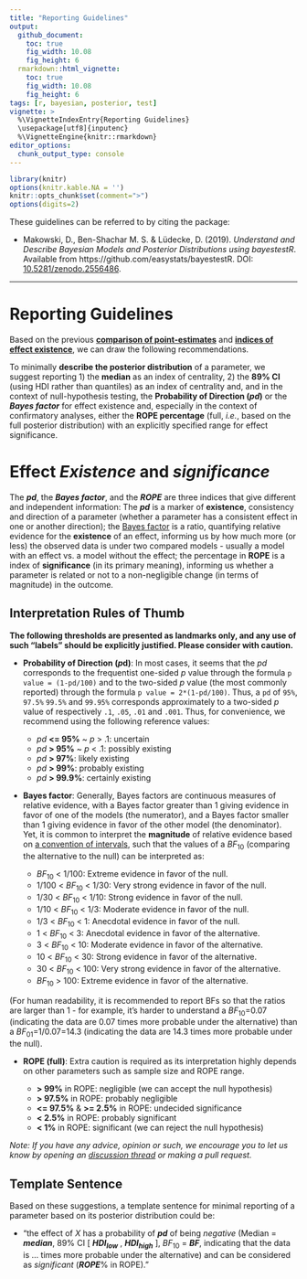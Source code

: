 ```yaml
---
title: "Reporting Guidelines"
output: 
  github_document:
    toc: true
    fig_width: 10.08
    fig_height: 6
  rmarkdown::html_vignette:
    toc: true
    fig_width: 10.08
    fig_height: 6
tags: [r, bayesian, posterior, test]
vignette: >
  %\VignetteIndexEntry{Reporting Guidelines}
  \usepackage[utf8]{inputenc}
  %\VignetteEngine{knitr::rmarkdown}
editor_options: 
  chunk_output_type: console
---
```


```r
library(knitr)
options(knitr.kable.NA = '')
knitr::opts_chunk$set(comment=">")
options(digits=2)
```


These guidelines can be referred to by citing the package:

- Makowski, D., Ben-Shachar M. S. \& Lüdecke, D. (2019). *Understand and Describe Bayesian Models and Posterior Distributions using bayestestR*. Available from https://github.com/easystats/bayestestR. DOI: [10.5281/zenodo.2556486](https://zenodo.org/record/2556486).

---

# Reporting Guidelines

Based on the previous [**comparison of point-estimates**](https://easystats.github.io/bayestestR/articles/indicesEstimationComparison.html) and [**indices of effect existence**](https://easystats.github.io/bayestestR/articles/indicesExistenceComparison.html), we can draw the following recommendations.

To minimally **describe the posterior distribution** of a parameter, we suggest reporting 1) the **median** as an index of centrality, 2) the **89\% CI** (using HDI rather than quantiles) as an index of centrality and, and in the context of null-hypothesis testing, the **Probability of Direction (*pd*)** or the ***Bayes factor*** for effect existence and, especially in the context of confirmatory analyses, either the **ROPE percentage** (full, *i.e.*, based on the full posterior distribution) with an explicitly specified range for effect significance.

# Effect *Existence* and *significance*

The ***pd***, the ***Bayes factor***, and the ***ROPE*** are three indices that give different and independent information: The ***pd*** is a marker of **existence**, consistency and direction of a parameter (whether a parameter has a consistent effect in one or another direction); the [Bayes factor](https://easystats.github.io/bayestestR/articles/bayes_factors.html) is a ratio, quantifying relative evidence for the **existence** of an effect, informing us by how much more (or less) the observed data is under two compared models - usually a model with an effect vs. a model without the effect; the percentage in **ROPE** is a index of **significance** (in its primary meaning), informing us whether a parameter is related or not to a non-negligible change (in terms of magnitude) in the outcome.

## Interpretation Rules of Thumb

**The following thresholds are presented as landmarks only, and any use of such "labels" should be explicitly justified. Please consider with caution.**

- **Probability of Direction (*p*d)**: In most cases, it seems that the *pd* corresponds to the frequentist one-sided *p* value through the formula `p value = (1-pd/100)` and to the two-sided *p* value (the most commonly reported) through the formula `p value = 2*(1-pd/100)`. Thus, a `pd` of `95%`, `97.5%` `99.5%` and `99.95%` corresponds approximately to a two-sided *p* value of respectively `.1`, `.05`, `.01` and `.001`. Thus, for convenience, we recommend using the following reference values:

    - *pd* **\<= 95\%** ~ *p* \> .1: uncertain
    - *pd* **\> 95\%** ~ *p* \< .1: possibly existing
    - *pd* **\> 97\%**: likely existing
    - *pd* **\> 99\%**: probably existing
    - *pd* **\> 99.9\%**: certainly existing

- **Bayes factor**: Generally, Bayes factors are continuous measures of relative evidence, with a Bayes factor greater than 1 giving evidence in favor of one of the models (the numerator), and a Bayes factor smaller than 1 giving evidence in favor of the other model (the denominator). Yet, it is common to interpret the **magnitude** of relative evidence based on [a convention of intervals](https://easystats.github.io/report/articles/interpret_metrics.html#bayes-factor-bf), such that the values of a *BF*<sub>10</sub> (comparing the alternative to the null) can be interpreted as:

    - *BF*<sub>10</sub> \< 1/100: Extreme evidence in favor of the null.
    - 1/100 \< *BF*<sub>10</sub> \< 1/30: Very strong evidence in favor of the null.
    - 1/30 \< *BF*<sub>10</sub> \< 1/10: Strong evidence in favor of the null.
    - 1/10 \< *BF*<sub>10</sub> \< 1/3: Moderate evidence in favor of the null.
    - 1/3 \< *BF*<sub>10</sub> \< 1: Anecdotal evidence in favor of the null.
    - 1 \< *BF*<sub>10</sub> \< 3: Anecdotal evidence in favor of the alternative.
    - 3 \< *BF*<sub>10</sub> \< 10: Moderate evidence in favor of the alternative.
    - 10 \< *BF*<sub>10</sub> \< 30: Strong evidence in favor of the alternative.
    - 30 \< *BF*<sub>10</sub> \< 100: Very strong evidence in favor of the alternative.
    - *BF*<sub>10</sub> \> 100: Extreme evidence in favor of the alternative.
    
(For human readability, it is recommended to report BFs so that the ratios are larger than 1 - for example, it's harder to understand a *BF*<sub>10</sub>\=0.07 (indicating the data are 0.07 times more probable under the alternative) than a *BF*<sub>01</sub>\=1/0.07\=14.3 (indicating the data are 14.3 times more probable under the null).

- **ROPE (full)**: Extra caution is required as its interpretation highly depends on other parameters such as sample size and ROPE range.

    - **\> 99\%** in ROPE: negligible (we can accept the null hypothesis)
    - **\> 97.5\%** in ROPE: probably negligible
    - **\<= 97.5\%** \& **\>= 2.5\%** in ROPE: undecided significance
    - **\< 2.5\%** in ROPE: probably significant
    - **\< 1\%** in ROPE: significant (we can reject the null hypothesis)
  

*Note: If you have any advice, opinion or such, we encourage you to let us know by opening an [discussion thread](https://github.com/easystats/bayestestR/issues) or making a pull request.*

## Template Sentence

Based on these suggestions, a template sentence for minimal reporting of a parameter based on its posterior distribution could be:

- "the effect of *X* has a probability of ***pd*** of being *negative* (Median = ***median***, 89\% CI [ ***HDI<sub>low</sub>*** , ***HDI<sub>high</sub>*** ], *BF*<sub>10</sub> = ***BF***, indicating that the data is ... times more probable under the alternative) and can be considered as *significant* (***ROPE***\% in ROPE)."